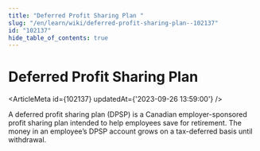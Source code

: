 ```yaml
---
title: "Deferred Profit Sharing Plan "
slug: "/en/learn/wiki/deferred-profit-sharing-plan--102137"
id: "102137"
hide_table_of_contents: true
---
```



# Deferred Profit Sharing Plan 

<ArticleMeta id={102137} updatedAt={'2023-09-26 13:59:00'} />
<div className='border-solid border-b border-t-0 my-4 border-[var(--ifm-color-gray-300)]' />

A deferred profit sharing plan (DPSP) is a Canadian employer-sponsored profit sharing plan intended to help employees save for retirement. The money in an employee’s DPSP account grows on a tax-deferred basis until withdrawal.

